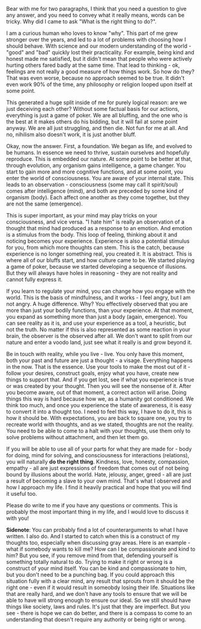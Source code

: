 
Bear with me for two paragraphs, I think that you need a question to give any answer, and you need to convey what it really means, words can be tricky. Why did I came to ask "What is the right thing to do?".

I am a curious human who loves to know "why". This part of me grew stronger over the years, and led to a lot of problems with choosing how I should behave. With science and our modern understanding of the world - "good" and "bad" quickly lost their practicality. For example, being kind and honest made me satisfied, but it didn't mean that people who were actively hurting others fared badly at the same time. That lead to thinking - ok, feelings are not really a good measure of how things work. So how do they? That was even worse, because no approach seemed to be true. It didn't even work 90% of the time, any philosophy or religion looped upon itself at some point.

This generated a huge split inside of me for purely logical reason: are we just deceiving each other? Without some factual basis for our actions, everything is just a game of poker. We are all bluffing, and the one who is the best at it makes others do his bidding, but it will fail at some point anyway. We are all just struggling, and then die. Not fun for me at all. And no, nihilism also doesn't work, it is just another bluff.

Okay, now the answer. First, a foundation. We began as life, and evolved to be humans. In essence we need to thrive, sustain ourselves and hopefully reproduce. This is embedded our nature. At some point to be better at that, through evolution, any organism gains intelligence, a game changer. You start to gain more and more cognitive functions, and at some point, you enter the world of consciousness. You are aware of your internal state. This leads to an observation - consciousness (some may call it spirit/soul) comes after intelligence (mind), and both are preceded by some kind of organism (body). Each affect one another as they come together, but they are not the same (emergence).

This is super important, as your mind may play tricks on your consciousness, and vice versa. "I hate him" is really an observation of a thought that mind had produced as a response to an emotion. And emotion is a stimulus from the body. This loop of feeling, thinking about it and noticing becomes your experience. Experience is also a potential stimulus for you, from which more thoughts can stem. This is the catch, because experience is no longer something real, you created it. It is abstract. This is where all of our bluffs start, and how culture came to be. We started playing a game of poker, because we started developing a sequence of illusions. But they will always have holes in reasoning - they are not reality and cannot fully express it.

If you learn to regulate your mind, you can change how you engage with the world. This is the basis of mindfulness, and it works - I feel angry, but I am not angry. A huge difference. Why? You effectively observed that you are more than just your bodily functions, than your experience. At that moment, you expand as something more than just a body (again, emergence). You can see reality as it is, and use your experience as a tool, a heuristic, but not the truth. No matter if this is also represented as some reaction in your brain, the observer is the observed after all. We don't want to split from our nature and enter a voodo land, just see what it really is and grow beyond it.

Be in touch with reality, while you live - live. You only have this moment, both your past and future are just a thought - a visage. Everything happens in the now. That is the essence. Use your tools to make the most out of it - follow your desires, construct goals, enjoy what you have, create new things to support that. And if you get lost, see if what you experience is true or was created by your thought. Then you will see the nonsense of it. After you become aware, out of that moment, a correct action will arise. Doing things this way is hard because how we, as a humanity got conditioned. We think too much, and once you experience the state of awareness, it is easy to convert it into a thought too. I need to feel this way, I have to do it, this is how it should be. With expectations, you are back to square one, you try to recreate world with thoughts, and as we stated, thoughts are not the reality. You need to be able to come to a halt with your thoughts, use them only to solve problems without attachment, and then let them go.

If you will be able to use all of your parts for what they are made for - body for doing, mind for solving, and consciousness for interactions (relations), you will naturally **do the right thing**. Kindness, love, honesty, compassion, empathy - all are just expressions of freedom that comes out of not being bound by illusions about the world. Hate, jelousy, anger, greed - all are just a result of becoming a slave to your own mind. That's what I observed and how I approach my life. I find it heavily practical and hope that you will find it useful too.

Please do write to me if you have any questions or comments. This is probably the most important thing in my life, and I would love to discuss it with you!

**Sidenote**: You can probably find a lot of counterarguments to what I have written. I also do. And I started to catch when this is a construct of my thoughts too, especially when discussing gray areas. Here is an example - what if somebody wants to kill me? How can I be compassionate and kind to him? But you see, if you remove mind from that, defending yourself is something totally natural to do. Trying to make it right or wrong is a construct of your mind itself. You can be kind and compassionate to him, but you don't need to be a punching bag. If you could approach this situation fully with a clear mind, any result that sprouts from it should be the right one - even if it would result in someobdy losing their life. Situations like that are really hard, and we don't have any tools to ensure that we will be able to have will strong enough to ensure our ideal. So we still should have things like society, laws and rules. It's just that they are imperfect. But you see - there is hope we can do better, and there is a compass to come to an understanding that doesn't require any authority or being right or wrong.
